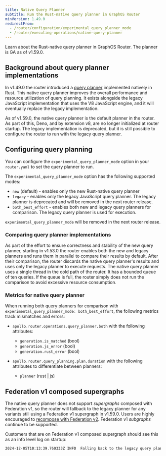 ```yaml
---
title: Native Query Planner
subtitle: Run the Rust-native query planner in GraphOS Router
minVersion: 1.49.0
redirectFrom:
  - /router/configuration/experimental_query_planner_mode
  - /router/executing-operations/native-query-planner
---
```


Learn about the Rust-native query planner in GraphOS Router. The planner is GA as of v1.59.0.

## Background about query planner implementations

In v1.49.0 the router introduced a [query planner](/graphos/routing/about-router#query-planning) implemented natively in Rust. This native query planner improves the overall performance and resource utilization of query planning. It exists alongside the legacy JavaScript implementation that uses the V8 JavaScript engine, and it will eventually replace the legacy implementation.

As of v1.59.0, the native query planner is the default planner in the router. As part of this, Deno, and by extension v8, are no longer initialized at router startup. The legacy implementation is deprecated, but it is still possible to configure the router to run with the legacy query planner.

## Configuring query planning

You can configure the `experimental_query_planner_mode` option in your `router.yaml` to set the query planner to run.

The `experimental_query_planner_mode` option has the following supported modes:

- `new` (default) - enables only the new Rust-native query planner
- `legacy` - enables only the legacy JavaScript query planner. The legacy planner is deprecated and will be removed in the next router release.
- `both_best_effort` - enables both new and legacy query planners for comparison. The legacy query planner is used for execution.

`experimental_query_planner_mode` will be removed in the next router release.

### Comparing query planner implementations

As part of the effort to ensure correctness and stability of the new query planner, starting in v1.53.0 the router enables both the new and legacy planners and runs them in parallel to compare their results by default. After their comparison, the router discards the native query planner's results and uses only the legacy planner to execute requests. The native query planner uses a single thread in the cold path of the router. It has a bounded queue of ten queries. If the queue is full, the router simply does not run the comparison to avoid excessive resource consumption.

### Metrics for native query planner

When running both query planners for comparison with `experimental_query_planner_mode: both_best_effort`, the following metrics track mismatches and errors:

- `apollo.router.operations.query_planner.both` with the following attributes:

  - `generation.is_matched` (bool)
  - `generation.js_error` (bool)
  - `generation.rust_error` (bool)

- `apollo.router.query_planning.plan.duration` with the following attributes to differentiate between planners:
  - `planner` (rust | js)

## Federation v1 composed supergraphs

The native query planner does not support _supergraphs_ composed with Federation v1, so the router will fallback to the legacy planner for any variants still using a Federation v1 supergraph in v1.59.0. Users are highly encouraged to [recompose with Federation v2](https://www.apollographql.com/docs/graphos/reference/migration/to-federation-version-2#step-2-configure-your-composition-method).
Federation v1 _subgraphs_ continue to be supported.

Customers that are on Federation v1 composed supergraph should see this as an info level log on startup:

```bash
2024-12-05T10:13:39.760333Z INFO  Falling back to the legacy query planner: failed to initialize the query planner: Supergraphs composed with federation version 1 are not supported. Please recompose your supergraph with federation version 2 or greater
```
